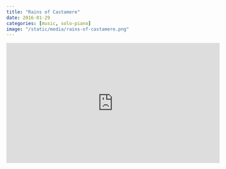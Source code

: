 ```yaml
---
title: "Rains of Castamere"
date: 2016-01-29
categories: [music, solo-piano]
image: "/static/media/rains-of-castamere.png"
---
```


<iframe width="560" height="315" src="https://www.youtube.com/embed/MOX2cYSzyFk" frameborder="0" allowfullscreen></iframe>
